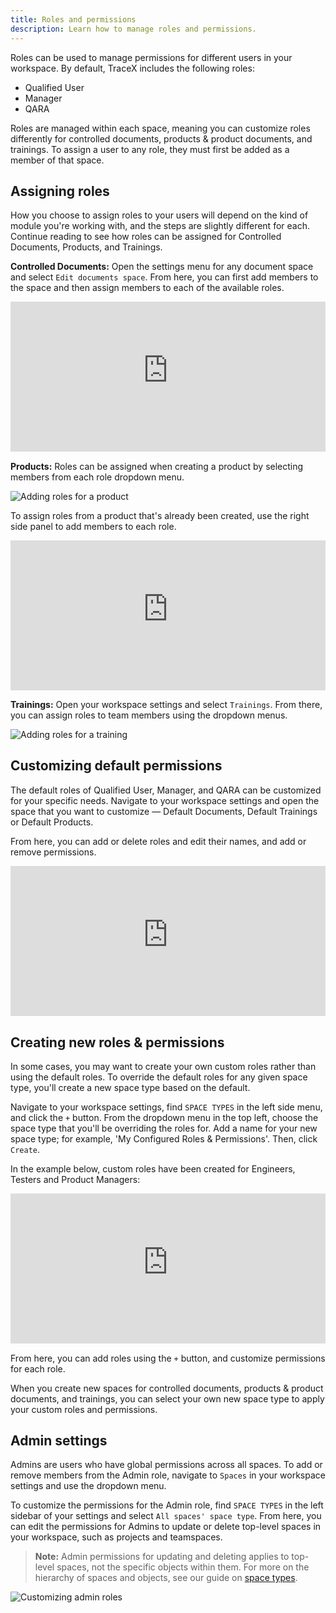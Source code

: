 ```yaml
---
title: Roles and permissions
description: Learn how to manage roles and permissions.
---
```



Roles can be used to manage permissions for different users in your workspace. By default, TraceX includes the following roles:

- Qualified User
- Manager
- QARA

Roles are managed within each space, meaning you can customize roles differently for controlled documents, products & product documents, and trainings. To assign a user to any role, they must first be added as a member of that space.

## Assigning roles

How you choose to assign roles to your users will depend on the kind of module you're working with, and the steps are slightly different for each. Continue reading to see how roles can be assigned for Controlled Documents, Products, and Trainings.

**Controlled Documents:** Open the settings menu for any document space and select `Edit documents space`. From here, you can first add members to the space and then assign members to each of the available roles.

<div style="position: relative; padding-top: 47.69874476987448%;">
  <iframe
    src="https://customer-davn16od7sue0s1k.cloudflarestream.com/efe7224fed7714829d44bc5c19f5a918/iframe?poster=https%3A%2F%2Fcustomer-davn16od7sue0s1k.cloudflarestream.com%2Fefe7224fed7714829d44bc5c19f5a918%2Fthumbnails%2Fthumbnail.jpg%3Ftime%3D%26height%3D600"
    loading="lazy"
    style="border: none; position: absolute; top: 0; left: 0; height: 100%; width: 100%;"
    allow="accelerometer; gyroscope; autoplay; encrypted-media; picture-in-picture;"
    allowfullscreen="true"
  ></iframe>
</div>

**Products:** Roles can be assigned when creating a product by selecting members from each role dropdown menu. 

<Image 
src={productRoles} 
alt='Adding roles for a product' 
inferSize
quality='max'
/>

To assign roles from a product that's already been created, use the right side panel to add members to each role.

<div style="position: relative; padding-top: 47.69874476987448%;">
  <iframe
    src="https://customer-davn16od7sue0s1k.cloudflarestream.com/26a75346e516714373149f5ffbf8e600/iframe?poster=https%3A%2F%2Fcustomer-davn16od7sue0s1k.cloudflarestream.com%2F26a75346e516714373149f5ffbf8e600%2Fthumbnails%2Fthumbnail.jpg%3Ftime%3D%26height%3D600"
    loading="lazy"
    style="border: none; position: absolute; top: 0; left: 0; height: 100%; width: 100%;"
    allow="accelerometer; gyroscope; autoplay; encrypted-media; picture-in-picture;"
    allowfullscreen="true"
  ></iframe>
</div>

**Trainings:** Open your workspace settings and select `Trainings`. From there, you can assign roles to team members using the dropdown menus. 

<Image 
src={trainingRoles} 
alt='Adding roles for a training' 
inferSize
quality='max'
/>

## Customizing default permissions

The default roles of Qualified User, Manager, and QARA can be customized for your specific needs. Navigate to your workspace settings and open the space that you want to customize — Default Documents, Default Trainings or Default Products.

From here, you can add or delete roles and edit their names, and add or remove permissions.

<div style="position: relative; padding-top: 47.69874476987448%;">
  <iframe
    src="https://customer-davn16od7sue0s1k.cloudflarestream.com/0ad5d756157b947b572d58576dc23c90/iframe?poster=https%3A%2F%2Fcustomer-davn16od7sue0s1k.cloudflarestream.com%2F0ad5d756157b947b572d58576dc23c90%2Fthumbnails%2Fthumbnail.jpg%3Ftime%3D%26height%3D600"
    loading="lazy"
    style="border: none; position: absolute; top: 0; left: 0; height: 100%; width: 100%;"
    allow="accelerometer; gyroscope; autoplay; encrypted-media; picture-in-picture;"
    allowfullscreen="true"
  ></iframe>
</div>

## Creating new roles & permissions

In some cases, you may want to create your own custom roles rather than using the default roles. To override the default roles for any given space type, you'll create a new space type based on the default.

Navigate to your workspace settings, find `SPACE TYPES` in the left side menu, and click the `+` button. From the dropdown menu in the top left, choose the space type that you'll be overriding the roles for. Add a name for your new space type; for example, 'My Configured Roles & Permissions'. Then, click `Create`.

In the example below, custom roles have been created for Engineers, Testers and Product Managers:

<div style="position: relative; padding-top: 47.69874476987448%;">
  <iframe
    src="https://customer-davn16od7sue0s1k.cloudflarestream.com/2bebceb8288adcdd803e6daa3c57165d/iframe?poster=https%3A%2F%2Fcustomer-davn16od7sue0s1k.cloudflarestream.com%2F2bebceb8288adcdd803e6daa3c57165d%2Fthumbnails%2Fthumbnail.jpg%3Ftime%3D%26height%3D600"
    loading="lazy"
    style="border: none; position: absolute; top: 0; left: 0; height: 100%; width: 100%;"
    allow="accelerometer; gyroscope; autoplay; encrypted-media; picture-in-picture;"
    allowfullscreen="true"
  ></iframe>
</div>

From here, you can add roles using the `+` button, and customize permissions for each role.

When you create new spaces for controlled documents, products & product documents, and trainings, you can select your own new space type to apply your custom roles and permissions.

## Admin settings

Admins are users who have global permissions across all spaces. To add or remove members from the Admin role, navigate to `Spaces` in your workspace settings and use the dropdown menu.

To customize the permissions for the Admin role, find `SPACE TYPES` in the left sidebar of your settings and select `All spaces' space type`. From here, you can edit the permissions for Admins to update or delete top-level spaces in your workspace, such as projects and teamspaces.

> **Note:** Admin permissions for updating and deleting applies to top-level spaces, not the specific objects within them. For more on the hierarchy of spaces and objects, see our guide on [space types](/advanced-settings/space-types).

<Image 
src={adminRoles} 
alt='Customizing admin roles' 
inferSize
quality='max'
/>
